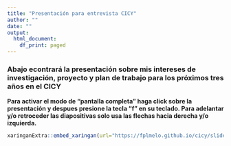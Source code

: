 ```yaml
---
title: "Presentación para entrevista CICY"
author: ""
date: ""
output:
  html_document:
    df_print: paged
---
```



### Abajo econtrará la presentación sobre mis intereses de investigación, proyecto y plan de trabajo para los próximos tres años en el CICY

**Para activar el modo de "pantalla completa" haga click sobre la presentación y despues presione la tecla "f" en su teclado. Para adelantar y/o retroceder las diapositivas solo usa las flechas hacia derecha y/o izquierda.**

```r
xaringanExtra::embed_xaringan(url="https://fplmelo.github.io/cicy/slides/research_presentation_long.html", ratio = "16:9")
```

